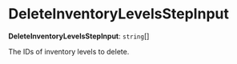 
# DeleteInventoryLevelsStepInput

 **DeleteInventoryLevelsStepInput**: `string`[]

The IDs of inventory levels to delete.
